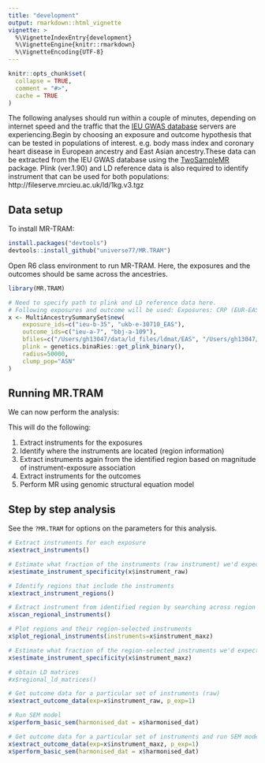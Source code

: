 ```yaml
---
title: "development"
output: rmarkdown::html_vignette
vignette: >
  %\VignetteIndexEntry{development}
  %\VignetteEngine{knitr::rmarkdown}
  %\VignetteEncoding{UTF-8}
---
```


```r
knitr::opts_chunk$set(
  collapse = TRUE,
  comment = "#>",
  cache = TRUE
)
```

The following analyses should run within a couple of minutes, depending on internet speed and the traffic that the [IEU GWAS database](https://gwas.mrcieu.ac.uk/) servers are experiencing.Begin by choosing an exposure and outcome hypothesis that can be tested in populations of interest. e.g. body mass index and coronary heart disease in European ancestry and East Asian ancestry.These data can be extracted from the IEU GWAS database using the [TwoSampleMR](https://mrcieu.github.io/TwoSampleMR/) package. Plink (ver.1.90) and LD reference data is also required to identify instrument that can be used for both populations: http://fileserve.mrcieu.ac.uk/ld/1kg.v3.tgz 


## Data setup

To install MR-TRAM:

```r
install.packages("devtools")
devtools::install_github("universe77/MR.TRAM")
```

Open R6 class environment to run MR-TRAM. Here, the exposures and the outcomes should be same across the ancestries. 

```r
library(MR.TRAM)

# Need to specify path to plink and LD reference data here.
# Following exposures and outcome will be used: Exposures: CRP (EUR-EAS); Outcomes: CHD (EUR-EAS)
x <- MultiAncestrySummarySet$new(
	exposure_ids=c("ieu-b-35", "ukb-e-30710_EAS"), 
	outcome_ids=c("ieu-a-7", "bbj-a-109"), 
	bfiles=c("/Users/gh13047/data/ld_files/ldmat/EAS", "/Users/gh13047/data/ld_files/ldmat/AFR"), 
	plink = genetics.binaRies::get_plink_binary(), 
	radius=50000, 
	clump_pop="ASN"
)
```

## Running MR.TRAM

We can now perform the analysis:

This will do the following:

1. Extract instruments for the exposures
2. Identify where the instruments are located (region information)
3. Extract instruments again from the identified region based on magnitude of instrument-exposure association
4. Extract instruments for the outcomes
5. Perform MR using genomic structural equation model


## Step by step analysis 
See the `?MR.TRAM` for options on the parameters for this analysis. 
```r
# Extract instruments for each exposure
x$extract_instruments()

# Estimate what fraction of the instruments (raw instrument) we'd expect to replicate across the ancestries
x$estimate_instrument_specificity(x$instrument_raw)

# Identify regions that include the instruments
x$extract_instrument_regions()

# Extract instrument from identified region by searching across region for best associations
x$scan_regional_instruments()

# Plot regions and their region-selected instruments
x$plot_regional_instruments(instruments=x$instrument_maxz)

# Estimate what fraction of the region-selected instruments we'd expect to replicate
x$estimate_instrument_specificity(x$instrument_maxz)

# obtain LD matrices
#x$regional_ld_matrices()

# Get outcome data for a particular set of instruments (raw)
x$extract_outcome_data(exp=x$instrument_raw, p_exp=1)

# Run SEM model
x$perform_basic_sem(harmonised_dat = x$harmonised_dat)

# Get outcome data for a particular set of instruments and run SEM model (selected)
x$extract_outcome_data(exp=x$instrument_maxz, p_exp=1)
x$perform_basic_sem(harmonised_dat = x$harmonised_dat)

```

